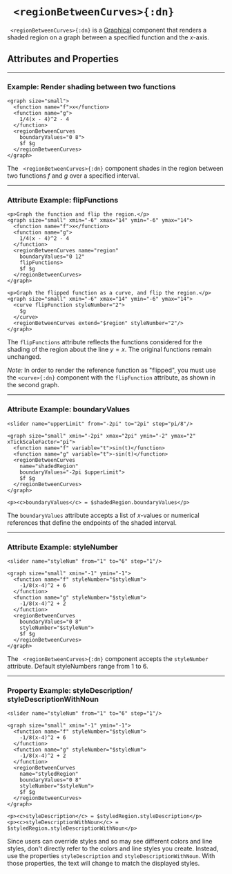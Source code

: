 

# ` <regionBetweenCurves>{:dn}`


 ` <regionBetweenCurves>{:dn}` is a [Graphical](../document_structure/essentialConcepts#component-types) 
 component that renders a shaded region on a graph between a specified function and the $x$-axis.


## Attributes and Properties 
 <AttrDisplay name='regionBetweenCurves'/> 
 <PropDisplay name='regionBetweenCurves'/>


---

### Example: Render shading between two functions


```doenet-editor-horiz
<graph size="small">
  <function name="f">x</function>
  <function name="g">
    1/4(x - 4)^2 - 4
  </function>
  <regionBetweenCurves 
    boundaryValues="0 8">
    $f $g
  </regionBetweenCurves>
</graph>
```



The ` <regionBetweenCurves>{:dn}` component shades in the region between two functions
$f$ and $g$ over a specified interval.



---


### Attribute Example: flipFunctions


```doenet-editor
<p>Graph the function and flip the region.</p>
<graph size="small" xmin="-6" xmax="14" ymin="-6" ymax="14">
  <function name="f">x</function>
  <function name="g">
    1/4(x - 4)^2 - 4
  </function>
  <regionBetweenCurves name="region" 
    boundaryValues="0 12"
    flipFunctions>
    $f $g
  </regionBetweenCurves>
</graph>

<p>Graph the flipped function as a curve, and flip the region.</p>
<graph size="small" xmin="-6" xmax="14" ymin="-6" ymax="14">
  <curve flipFunction styleNumber="2">
    $g
  </curve>
  <regionBetweenCurves extend="$region" styleNumber="2"/>
</graph>
```



The `flipFunctions` attribute reflects the functions considered for the shading of the 
region about the line $y=x$. The original functions remain unchanged.

*Note:* In order to render the reference function as "flipped", you must use the `<curve>{:dn}`
component with the `flipFunction` attribute, as shown in the second graph. 


---

### Attribute Example: boundaryValues


```doenet-example
<slider name="upperLimit" from="-2pi" to="2pi" step="pi/8"/>

<graph size="small" xmin="-2pi" xmax="2pi" ymin="-2" ymax="2" xTickScaleFactor="pi">
  <function name="f" variable="t">sin(t)</function>
  <function name="g" variable="t">-sin(t)</function>
  <regionBetweenCurves 
    name="shadedRegion"
    boundaryValues="-2pi $upperLimit">
    $f $g
  </regionBetweenCurves>
</graph>     

<p><c>boundaryValues</c> = $shadedRegion.boundaryValues</p>
```



The `boundaryValues` attribute accepts a list of $x$-values or numerical references that 
define the endpoints of the shaded interval.



---

### Attribute Example: styleNumber


```doenet-editor-horiz
<slider name="styleNum" from="1" to="6" step="1"/>

<graph size="small" xmin="-1" ymin="-1">
  <function name="f" styleNumber="$styleNum">
    -1/8(x-4)^2 + 6
  </function>
  <function name="g" styleNumber="$styleNum">
    -1/8(x-4)^2 + 2
  </function>
  <regionBetweenCurves 
    boundaryValues="0 8" 
    styleNumber="$styleNum">
    $f $g
  </regionBetweenCurves>
</graph>      
```



The ` <regionBetweenCurves>{:dn}` component accepts the `styleNumber` attribute. Default styleNumbers range from $1$ to $6$.



---

### Property Example: styleDescription/ styleDescriptionWithNoun


```doenet-editor-horiz
<slider name="styleNum" from="1" to="6" step="1"/>

<graph size="small" xmin="-1" ymin="-1">
  <function name="f" styleNumber="$styleNum">
    -1/8(x-4)^2 + 6
  </function>
  <function name="g" styleNumber="$styleNum">
    -1/8(x-4)^2 + 2
  </function>
  <regionBetweenCurves
    name="styledRegion" 
    boundaryValues="0 8" 
    styleNumber="$styleNum">
    $f $g
  </regionBetweenCurves>
</graph>  

<p><c>styleDescription</c> = $styledRegion.styleDescription</p>
<p><c>styleDescriptionWithNoun</c> = $styledRegion.styleDescriptionWithNoun</p>
```



Since users can override styles and so may see different colors and line styles, don't directly refer to the colors and line styles you create.  Instead, use the properties `styleDescription` and `styleDescriptionWithNoun`.  With those properties, the text will change to match the displayed styles.

